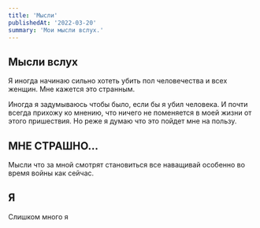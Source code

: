 ```yaml
---
title: 'Мысли'
publishedAt: '2022-03-20'
summary: 'Мои мысли вслух.'
---
```


## Мысли вслух
Я иногда начинаю сильно хотеть убить пол человечества и всех женщин.
Мне кажется это странным.  

Иногда я задумываюсь чтобы было, если бы я убил человека.
И почти всегда прихожу ко мнению, что ничего не поменяется в моей жизни от этого пришествия.
Но реже я думаю что это пойдет мне на пользу.

## МНЕ СТРАШНО...
Мысли что за мной смотрят становиться все наващивай особенно во время войны как сейчас.

## Я
Слишком много я

